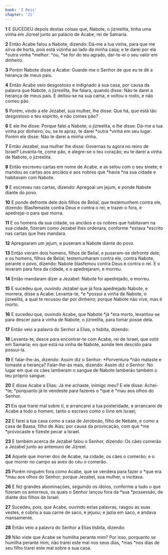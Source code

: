 ```yaml
---
book: 'I Reis'
chapter: '21'
---
```


**1** E SUCEDEU depois destas coisas que, Nabote, o jizreelita, tinha uma vinha em Jizreel junto ao palácio de Acabe, rei de Samaria.

**2** Então Acabe falou a Nabote, dizendo: Dá-me a tua vinha, para que me sirva de horta, pois está vizinha ao lado da minha casa; e te darei por ela *outra vinha *melhor: *ou, *se for do teu agrado, dar-te-ei o seu valor em dinheiro.

**3** Porém Nabote disse a Acabe: Guarde-me o Senhor de que eu te dê a herança de meus pais.

**4** Então Acabe veio desgostoso e indignado à sua casa, por causa da palavra que Nabote, o jizreelita, lhe falara, quando disse: Não te darei a herança de meus pais. E deitou-se na sua cama, e voltou o rosto, e não comeu pão.

**5** Porém, vindo a ele Jezabel, sua mulher, lhe disse: Que há, que está tão desgostoso o teu espírito, e não comes pão?

**6** E ele lhe disse: Porque falei a Nabote, o jizreelita, e lhe disse: Dá-me a tua vinha por dinheiro; ou, se te apraz, te darei *outra *vinha em seu lugar. Porém ele disse: Não te darei a minha vinha.

**7** Então Jezabel, sua mulher lhe disse: Governas tu agora no reino de Israel? Levanta-te, come pão, e alegre-se o teu coração; eu te darei a vinha de Nabote, o jizreelita.

**8** Então escreveu cartas em nome de Acabe, e as selou com o seu sinete; e mandou as cartas aos anciãos e aos nobres que *havia *na sua cidade e habitavam com Nabote.

**9** E escreveu nas cartas, dizendo: Apregoai um jejum, e ponde Nabote diante do povo.

**10** E ponde defronte dele dois filhos de Belial, que testemunhem contra ele, dizendo: Blasfemaste contra Deus e contra o rei; e trazei-o fora, e apedrejai-o para que morra.

**11** E os homens da sua cidade, os anciãos e os nobres que habitavam na sua cidade, fizeram como Jezabel lhes ordenara, conforme *estava *escrito nas cartas que lhes mandara.

**12** Apregoaram um jejum, e puseram a Nabote diante do povo.

**13** Então vieram dois homens, filhos de Belial, e puseram-se defronte dele; e os homens, filhos de Belial, testemunharam contra ele, contra Nabote, perante o povo, dizendo: Nabote blasfemou contra Deus e contra o rei. E o levaram para fora da cidade, e o apedrejaram, e morreu.

**14** Então mandaram dizer a Jezabel: Nabote foi apedrejado, e morreu.

**15** E sucedeu que, ouvindo Jezabel que já fora apedrejado Nabote, e morrera, disse a Acabe: Levanta-te, *e *possui a vinha de Nabote, o jizreelita, a qual te recusou dar por dinheiro; porque Nabote não vive, mas é morto.

**16** E sucedeu que, ouvindo Acabe, que Nabote *já *era morto, levantou-se para descer para a vinha de Nabote, o jizreelita, para tomar posse dela.

**17** Então veio a palavra do Senhor a Elias, o tisbita, dizendo:

**18** Levanta-te, desce para encontrar-te com Acabe, rei de Israel, que _está_ em Samaria; eis que está na vinha de Nabote, aonde tem descido para possuí-la.

**19** E falar-lhe-ás, dizendo: Assim diz o Senhor: *Porventura *não mataste e tomaste a herança? Falar-lhe-ás mais, dizendo: Assim diz o Senhor: No lugar em que os cães lamberam o sangue de Nabote lamberão também o teu próprio sangue.

**20** E disse Acabe a Elias: Já me achaste, inimigo meu? E ele disse: Achei-*te; *porquanto já te vendeste para fazeres o *que é *mau aos olhos do Senhor.

**21** Eis que trarei mal sobre ti, e arrancarei a tua posteridade, e arrancarei de Acabe a todo o homem, tanto o escravo como o livre em Israel;

**22** E farei a tua casa como a casa de Jeroboão, filho de Nebate, e como a casa de Baasa, filho de Aías; por causa da provocação, com que *me *provocaste e fizeste pecar a Israel.

**23** E também acerca de Jezabel falou o Senhor, dizendo: Os cães comerão a Jezabel junto ao antemuro de Jizreel.

**24** Aquele que morrer dos de Acabe, na cidade, os cães o comerão; e o que morrer no campo as aves do céu o comerão.

**25** Porém ninguém fora como Acabe, que se vendera para fazer o *que era *mau aos olhos do Senhor; porque Jezabel, sua mulher, o incitava.

**26** E fez grandes abominações, seguindo os ídolos, conforme a tudo o que fizeram os amorreus, os quais o Senhor lançou fora da *sua *possessão, de diante dos filhos de Israel.

**27** Sucedeu, pois, que Acabe, ouvindo estas palavras, rasgou as suas vestes, e cobriu a sua carne de saco, e jejuou; e jazia em saco, e andava mansamente.

**28** Então veio a palavra do Senhor a Elias tisbita, dizendo:

**29** Não viste que Acabe se humilha perante mim? Por isso, porquanto se humilha perante mim, não trarei este mal nos seus dias, *mas *nos dias de seu filho trarei este mal sobre a sua casa.
